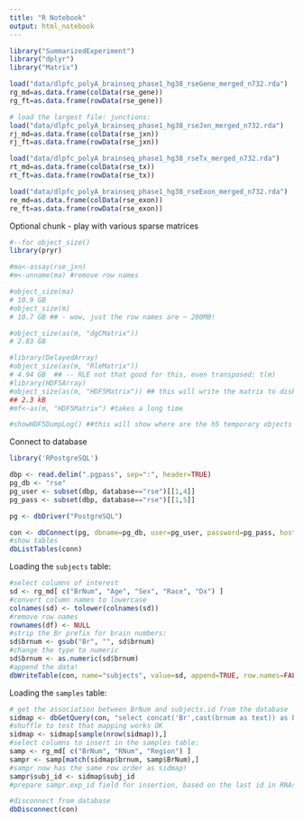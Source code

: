 ---
title: "R Notebook"
output: html_notebook
---

```{r}
library("SummarizedExperiment")
library("dplyr")
library("Matrix")

load("data/dlpfc_polyA_brainseq_phase1_hg38_rseGene_merged_n732.rda")
rg_md=as.data.frame(colData(rse_gene))
rg_ft=as.data.frame(rowData(rse_gene))

# load the largest file: junctions:
load("data/dlpfc_polyA_brainseq_phase1_hg38_rseJxn_merged_n732.rda")
rj_md=as.data.frame(colData(rse_jxn))
rj_ft=as.data.frame(rowData(rse_jxn))

load("data/dlpfc_polyA_brainseq_phase1_hg38_rseTx_merged_n732.rda")
rt_md=as.data.frame(colData(rse_tx))
rt_ft=as.data.frame(rowData(rse_tx))

load("data/dlpfc_polyA_brainseq_phase1_hg38_rseExon_merged_n732.rda")
re_md=as.data.frame(colData(rse_exon))
re_ft=as.data.frame(rowData(rse_exon))

```
Optional chunk - play with various sparse matrices
```{r}
#--for object_size()
library(pryr)

#ma<-assay(rse_jxn)
#m<-unname(ma) #remove row names

#object_size(ma)
# 10.9 GB
#object_size(m)
# 10.7 GB ## - wow, just the row names are ~ 200MB!

#object_size(as(m, "dgCMatrix"))
# 2.83 GB

#library(DelayedArray)
#object_size(as(m, "RleMatrix"))
# 4.94 GB  ## -- RLE not that good for this, even transposed: t(m)
#library(HDF5Array)
#object_size(as(m, "HDF5Matrix")) ## this will write the matrix to disk, compressed, so it takes a while
## 2.3 kB
#mf<-as(m, "HDF5Matrix") #takes a long time

#showHDF5DumpLog() ##this will show where are the h5 temporary objects created above

```

Connect to database
```{r}
library('RPostgreSQL')

dbp <- read.delim(".pgpass", sep=":", header=TRUE)
pg_db <- "rse"
pg_user <- subset(dbp, database=="rse")[[1,4]]
pg_pass <- subset(dbp, database=="rse")[[1,5]]

pg <- dbDriver("PostgreSQL")

con <- dbConnect(pg, dbname=pg_db, user=pg_user, password=pg_pass, host="gdebsrv")
#show tables
dbListTables(conn)
```

Loading the `subjects` table:

```{r}
#select columns of interest
sd <- rg_md[ c("BrNum", "Age", "Sex", "Race", "Dx") ]
#convert column names to lowercase
colnames(sd) <- tolower(colnames(sd))
#remove row names
rownames(df) <- NULL
#strip the Br prefix for brain numbers:
sd$brnum <- gsub("Br", "", sd$brnum)
#change the type to numeric
sd$brnum <- as.numeric(sd$brnum)
#append the data!
dbWriteTable(con, name="subjects", value=sd, append=TRUE, row.names=FALSE)

```
Loading the `samples` table:

```{r}
# get the association between BrNum and subjects.id from the database
sidmap <- dbGetQuery(con, "select concat('Br',cast(brnum as text)) as brnum, id as subj_id from subjects")
#shuffle to test that mapping works OK
sidmap <- sidmap[sample(nrow(sidmap)),]
#select columns to insert in the samples table:
samp <- rg_md[ c("BrNum", "RNum", "Region") ]
sampr <- samp[match(sidmap$brnum, samp$BrNum),]
#sampr now has the same row order as sidmap!
sampr$subj_id <- sidmap$subj_id
#prepare sampr.exp_id field for insertion, based on the last id in RNAseq_exp table

```




```{r}
#disconnect from database
dbDisconnect(con)
```


